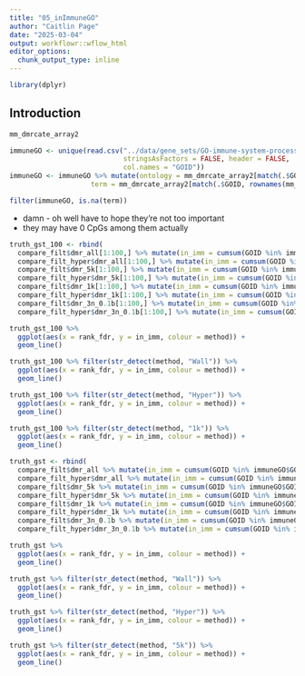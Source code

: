 ```yaml
---
title: "05_inImmuneGO"
author: "Caitlin Page"
date: "2025-03-04"
output: workflowr::wflow_html
editor_options:
  chunk_output_type: inline
---
```


```r
library(dplyr)
```

## Introduction
```r
mm_dmrcate_array2
```

```r
immuneGO <- unique(read.csv("../data/gene_sets/GO-immune-system-process.txt", 
                            stringsAsFactors = FALSE, header = FALSE, 
                            col.names = "GOID"))
immuneGO <- immuneGO %>% mutate(ontology = mm_dmrcate_array2[match(.$GOID, rownames(mm_dmrcate_array2)), "ONTOLOGY"],
                    term = mm_dmrcate_array2[match(.$GOID, rownames(mm_dmrcate_array2)), "TERM"])
```

```r
filter(immuneGO, is.na(term))
```
* damn - oh well have to hope they're not too important
* they may have 0 CpGs among them actually

```r
truth_gst_100 <- rbind(
  compare_filt$dmr_all[1:100,] %>% mutate(in_imm = cumsum(GOID %in% immuneGO$GOID), method = "Wall_All") %>% .[,8:10],
  compare_filt_hyper$dmr_all[1:100,] %>% mutate(in_imm = cumsum(GOID %in% immuneGO$GOID), method = "Hyper_All") %>% .[,8:10],
  compare_filt$dmr_5k[1:100,] %>% mutate(in_imm = cumsum(GOID %in% immuneGO$GOID), method = "Wall_5k") %>% .[,8:10], 
  compare_filt_hyper$dmr_5k[1:100,] %>% mutate(in_imm = cumsum(GOID %in% immuneGO$GOID), method = "Hyper_5k") %>% .[,8:10],
  compare_filt$dmr_1k[1:100,] %>% mutate(in_imm = cumsum(GOID %in% immuneGO$GOID), method = "Wall_1k") %>% .[,8:10],
  compare_filt_hyper$dmr_1k[1:100,] %>% mutate(in_imm = cumsum(GOID %in% immuneGO$GOID), method = "Hyper_1k") %>% .[,8:10],
  compare_filt$dmr_3n_0.1b[1:100,] %>% mutate(in_imm = cumsum(GOID %in% immuneGO$GOID), method = "Wall_3n0.1b") %>% .[,8:10],
  compare_filt_hyper$dmr_3n_0.1b[1:100,] %>% mutate(in_imm = cumsum(GOID %in% immuneGO$GOID), method = "Hyper_3n0.1b") %>% .[,8:10])

```

```r
truth_gst_100 %>% 
  ggplot(aes(x = rank_fdr, y = in_imm, colour = method)) +
  geom_line()

truth_gst_100 %>% filter(str_detect(method, "Wall")) %>%
  ggplot(aes(x = rank_fdr, y = in_imm, colour = method)) +
  geom_line()

truth_gst_100 %>% filter(str_detect(method, "Hyper")) %>%
  ggplot(aes(x = rank_fdr, y = in_imm, colour = method)) +
  geom_line()

truth_gst_100 %>% filter(str_detect(method, "1k")) %>%
  ggplot(aes(x = rank_fdr, y = in_imm, colour = method)) +
  geom_line()
```

```r
truth_gst <- rbind(
  compare_filt$dmr_all %>% mutate(in_imm = cumsum(GOID %in% immuneGO$GOID), method = "Wall_All") %>% .[,8:10],
  compare_filt_hyper$dmr_all %>% mutate(in_imm = cumsum(GOID %in% immuneGO$GOID), method = "Hyper_All") %>% .[,8:10],
  compare_filt$dmr_5k %>% mutate(in_imm = cumsum(GOID %in% immuneGO$GOID), method = "Wall_5k") %>% .[,8:10], 
  compare_filt_hyper$dmr_5k %>% mutate(in_imm = cumsum(GOID %in% immuneGO$GOID), method = "Hyper_5k") %>% .[,8:10],
  compare_filt$dmr_1k %>% mutate(in_imm = cumsum(GOID %in% immuneGO$GOID), method = "Wall_1k") %>% .[,8:10],
  compare_filt_hyper$dmr_1k %>% mutate(in_imm = cumsum(GOID %in% immuneGO$GOID), method = "Hyper_1k") %>% .[,8:10],
  compare_filt$dmr_3n_0.1b %>% mutate(in_imm = cumsum(GOID %in% immuneGO$GOID), method = "Wall_3n0.1b") %>% .[,8:10],
  compare_filt_hyper$dmr_3n_0.1b %>% mutate(in_imm = cumsum(GOID %in% immuneGO$GOID), method = "Hyper_3n0.1b") %>% .[,8:10])
```

```r
truth_gst %>% 
  ggplot(aes(x = rank_fdr, y = in_imm, colour = method)) +
  geom_line()

truth_gst %>% filter(str_detect(method, "Wall")) %>%
  ggplot(aes(x = rank_fdr, y = in_imm, colour = method)) +
  geom_line()

truth_gst %>% filter(str_detect(method, "Hyper")) %>%
  ggplot(aes(x = rank_fdr, y = in_imm, colour = method)) +
  geom_line()

truth_gst %>% filter(str_detect(method, "5k")) %>%
  ggplot(aes(x = rank_fdr, y = in_imm, colour = method)) +
  geom_line()
```

